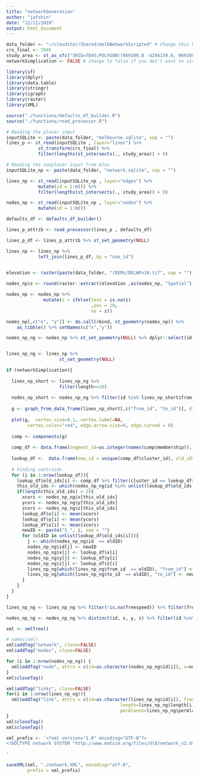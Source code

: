 ```yaml
---
title: "networkGeneration"
author: "jafshin"
date: "12/11/2019"
output: html_document
---
```


```r
data_folder <- "~/cloudstor/Shared/melbNetworkScripted" # Change this based on your folder structure
crs_final <- 7845
study_area <- st_as_sfc("SRID=7845;POLYGON((969309.8 -4294159.6, 969309.8 -4292207.1, 971316.7 -4292207.1,971316.7 -4294159.6,  969309.8 -4294159.6))") # This is a test area in Carlton that I use
networkSimplication <- FALSE # change to false if you don't want to simplify the network
```


```r
library(sf)
library(dplyr)
library(data.table)
library(stringr)
library(igraph)
library(raster)
library(XML)
```


```r
source("./functions/defaults_df_builder.R")
source("./functions/road_processor.R")
```


```r
# Reading the planar input
inputSQLite <- paste(data_folder, "melbourne.sqlite", sep = "") 
lines_p <- st_read(inputSQLite , layer="lines") %>% 
            st_transform(crs_final) %>% 
            filter(lengths(st_intersects(., study_area)) > 0)

# Reading the nonplanar input from Alan
inputSQLite_np <- paste(data_folder, "network.sqlite", sep = "") 

lines_np <- st_read(inputSQLite_np , layer="edges") %>% 
            mutate(id = 1:n()) %>%
            filter(lengths(st_intersects(., study_area)) > 0)

nodes_np <- st_read(inputSQLite_np , layer="nodes") %>% 
            mutate(id = 1:n())

```

```r
defaults_df <- defaults_df_builder()
```


```r
lines_p_attrib <- road_processor(lines_p , defaults_df)
```


```r

lines_p_df <- lines_p_attrib %>% st_set_geometry(NULL)

lines_np <- lines_np %>%
            left_join(lines_p_df, by = "osm_id")
  
```


```r
elevation <- raster(paste(data_folder, "/DEMs/DELWPx10.tif", sep = ""))

nodes_np$z <- round(raster::extract(elevation ,as(nodes_np, "Spatial"),method='bilinear'))/10

nodes_np <- nodes_np %>%
              mutate(z = ifelse(test = is.na(z)
                                ,yes = 10,
                                no = z))
```


```r

nodes_np[,c("x", "y")] <- do.call(rbind, st_geometry(nodes_np)) %>% 
    as_tibble() %>% setNames(c("x","y"))

nodes_np_ng <- nodes_np %>% st_set_geometry(NULL) %>% dplyr::select(id, x, y, z)


lines_np_ng <- lines_np %>%
                    st_set_geometry(NULL)
```


```r
if (networkSimplication){
  
  lines_np_short <- lines_np_ng %>%
                    filter(length<=10)
                  
  nodes_np_short <- nodes_np_ng %>% filter(id %in% lines_np_short$from_id | id %in% lines_np_short$to_id )
  
  g <- graph_from_data_frame(lines_np_short[,c("from_id", "to_id")], directed = TRUE, vertices = nodes_np_short) # Making the graph for the bridges
  
  plot(g,  vertex.size=0.1, vertex.label=NA,
        vertex.color="red", edge.arrow.size=0, edge.curved = 0)
  
  comp <- components(g)
  
  comp_df <- data.frame(segment_id=as.integer(names(comp$membership)), cluster_id=comp$membership, row.names=NULL)
  
  lookup_df <-  data.frame(new_id = unique(comp_df$cluster_id), old_ids = NA, x = NA, y = NA, z = NA)
  
  # Finding centroids
  for (i in 1:nrow(lookup_df)){
    lookup_df$old_ids[i] <- comp_df %>% filter(cluster_id == lookup_df$new_id[i]) %>% dplyr::select(segment_id) %>% as.list()
    this_old_ids <- which(nodes_np_ng$id %in% unlist(lookup_df$old_ids[i]))
    if(length(this_old_ids) > 2){
      xcors <- nodes_np_ng$x[this_old_ids]
      ycors <- nodes_np_ng$y[this_old_ids]
      zcors <- nodes_np_ng$z[this_old_ids]
      lookup_df$x[i] <- mean(xcors)
      lookup_df$y[i] <- mean(ycors)
      lookup_df$z[i] <- mean(zcors)
      newID <- paste("S_", i, sep = "")
      for (oldID in unlist(lookup_df$old_ids[i])){
        j <- which(nodes_np_ng$id  == oldID)
        nodes_np_ng$id[j] <- newID
        nodes_np_ng$x[j] <- lookup_df$x[i]
        nodes_np_ng$y[j] <- lookup_df$y[i]
        nodes_np_ng$z[j] <- lookup_df$z[i]
        lines_np_ng[which(lines_np_ng$from_id  == oldID), "from_id"] <- newID
        lines_np_ng[which(lines_np_ng$to_id  == oldID), "to_id"] <- newID
      }
    }
  }
}

lines_np_ng <- lines_np_ng %>% filter(!is.na(freespeed)) %>% filter(from_id != to_id)

nodes_np_ng <- nodes_np_ng %>% distinct(id, x, y, z) %>% filter(id %in% lines_np_ng$from_id | id %in% lines_np_ng$to_id )

```


```r

xml <- xmlTree()

# names(xml)
xml$addTag("network", close=FALSE)
xml$addTag("nodes", close=FALSE)

for (i in 1:nrow(nodes_np_ng)) {
  xml$addTag("node", attrs = c(id=as.character(nodes_np_ng$id[i]), x=nodes_np_ng$x[i], y=nodes_np_ng$y[i], z=nodes_np_ng$z[i]))
}
xml$closeTag()

xml$addTag("links", close=FALSE)
for(i in 1:nrow(lines_np_ng)){
  xml$addTag("link", attrs = c(id=as.character(lines_np_ng$id[i]), from=as.character(lines_np_ng$from_id[i]), to=as.character(lines_np_ng$to_id[i]),
                                           length=lines_np_ng$length[i], capacity=lines_np_ng$capacity[i], freespeed=lines_np_ng$freespeed[i],
                                           permlanes=lines_np_ng$permlanes[i], oneway="1", modes=as.character(lines_np_ng$modes[i]), origid=""))
}
xml$closeTag()
xml$closeTag()

xml_prefix <- '<?xml version="1.0" encoding="UTF-8"?>
<!DOCTYPE network SYSTEM "http://www.matsim.org/files/dtd/network_v2.dtd">

'

saveXML(xml, "./network.XML", encoding="utf-8", 
        prefix = xml_prefix)


```

